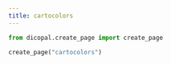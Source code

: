 ```yaml
---
title: cartocolors
---
```



```python
from dicopal.create_page import create_page

create_page("cartocolors")
```

